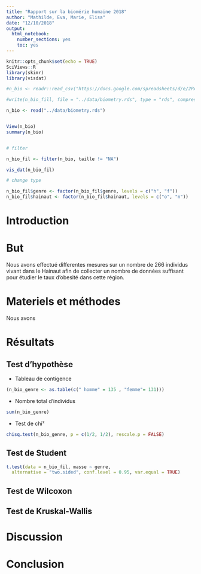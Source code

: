 ```yaml
---
title: "Rapport sur la biomérie humaine 2018"
author: "Mathilde, Eva, Marie, Elisa"
date: "12/10/2018"
output: 
  html_notebook:
    number_sections: yes
    toc: yes
---
```


```r
knitr::opts_chunk$set(echo = TRUE)
SciViews::R
library(skimr)
library(visdat)
```


```r
#n_bio <- readr::read_csv("https://docs.google.com/spreadsheets/d/e/2PACX-1vQoVtSWbENWzxbALxD0qyNDqxV4uSYqzLCtJgcNGE7ciT6nkWOjA9b6dMBHaSUY8Nw5f-mSpUEeN-3S/pub?output=csv", locale = locale(decimal_mark = ","))

#write(n_bio_fill, file = "../data/biometry.rds", type = "rds", compress = "xz")

n_bio <- read("../data/biometry.rds")


View(n_bio)
summary(n_bio)


# filter

n_bio_fil <- filter(n_bio, taille != "NA")

vis_dat(n_bio_fil)

# change type

n_bio_fil$genre <- factor(n_bio_fil$genre, levels = c("h", "f"))
n_bio_fil$hainaut <- factor(n_bio_fil$hainaut, levels = c("o", "n"))


```

# Introduction
 
 
 
# But 

 Nous avons effectué differentes mesures sur un nombre de 266 individus vivant dans le Hainaut afin de collecter un nombre de données suffisant pour étudier  le taux d'obesité dans cette région.

# Materiels et méthodes 
 
 Nous avons 

# Résultats

## Test d'hypothèse

* Tableau de contigence
```r
(n_bio_genre <- as.table(c(" homme" = 135 , "femme"= 131)))
```

* Nombre total d'individus
```r
sum(n_bio_genre)
```
 
 * Test de chi²
 
```r
chisq.test(n_bio_genre, p = c(1/2, 1/2), rescale.p = FALSE)
```

## Test de Student

```r
t.test(data = n_bio_fil, masse ~ genre,
  alternative = "two.sided", conf.level = 0.95, var.equal = TRUE)
```

## Test de Wilcoxon

## Test de Kruskal-Wallis

# Discussion

# Conclusion



